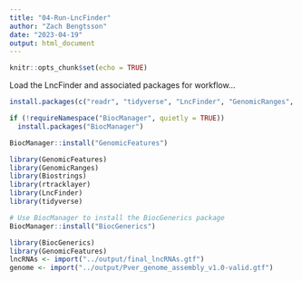 ```yaml
---
title: "04-Run-LncFinder"
author: "Zach Bengtsson"
date: "2023-04-19"
output: html_document
---
```


```r
knitr::opts_chunk$set(echo = TRUE)
```

Load the LncFinder and associated packages for workflow...
```r
install.packages(c("readr", "tidyverse", "LncFinder", "GenomicRanges", "Biostrings", "rtracklayer"))

```
```r
if (!requireNamespace("BiocManager", quietly = TRUE))
  install.packages("BiocManager")

BiocManager::install("GenomicFeatures")
```

```r
library(GenomicFeatures)
library(GenomicRanges)
library(Biostrings)
library(rtracklayer)
library(LncFinder)
library(tidyverse)

```
```r
# Use BiocManager to install the BiocGenerics package
BiocManager::install("BiocGenerics")

```
```r
library(BiocGenerics)
library(GenomicFeatures)
lncRNAs <- import("../output/final_lncRNAs.gtf")
genome <- import("../output/Pver_genome_assembly_v1.0-valid.gtf")
```